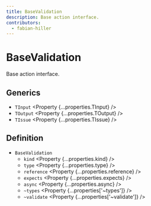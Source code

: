 ```yaml
---
title: BaseValidation
description: Base action interface.
contributors:
  - fabian-hiller
---
```



# BaseValidation

Base action interface.

## Generics

- `TInput` <Property {...properties.TInput} />
- `TOutput` <Property {...properties.TOutput} />
- `TIssue` <Property {...properties.TIssue} />

## Definition

- `BaseValidation`
  - `kind` <Property {...properties.kind} />
  - `type` <Property {...properties.type} />
  - `reference` <Property {...properties.reference} />
  - `expects` <Property {...properties.expects} />
  - `async` <Property {...properties.async} />
  - `~types` <Property {...properties['~types']} />
  - `~validate` <Property {...properties['~validate']} />
